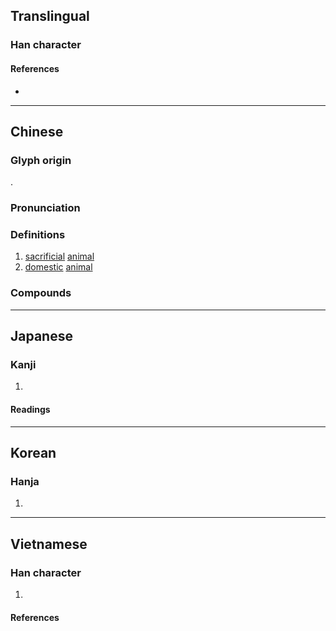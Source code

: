{{character info}}
==Translingual==

===Han character===
{{Han char|rn=93|rad=牛|as=05|sn=9|four=25510|canj=HQHQM|ids=⿰牜生}}

====References====
* {{Han ref|kx=0700.030|dkj=19986|dj=1112.170|hdz=31807.070|uh=7272|ud=29298|bh=ACB9|bd=44217}}

----

==Chinese==
{{zh-forms}}

===Glyph origin===
{{Han etym}}
{{Han compound|牛|生|c1=s|c2=p|t1=cow|ls=psc}}.

===Pronunciation===
{{zh-pron
|m=shēng
|c=saang1,sang1
|h=pfs=sên;gd=sên1/sang1
|h_note=Meixian: sên1 - literary; sang1 - vernacular
|mb=sàing/sàng
|mb_note=sàing - literary; sàng - vernacular
|md=săng/sĕng
|md_note=săng - vernacular; sĕng - literary
|mn=qz:sng/tw,xm,zz:seng/tp,xm:siⁿ/kh,zz:seⁿ/xm,zz:cheng
|mn_note=sng/seng - literary; siⁿ/seⁿ/cheng - vernacular
|mn-t=sêng1/sên1
|mn-t_note=sêng1 - literary; sên1 - vernacular
|w=
|mc=y
|oc=y
|cat=n
}}

===Definitions===
{{zh-hanzi}}

# [[sacrificial]] [[animal]]
# [[domestic]] [[animal]]

===Compounds===
{{zh-der|犧牲|五牲|三牲五鼎|三牲|五牲看碗|宰牲節|犧牲玉帛|打牲|犧牲打|畜牲|牲禮|牲畜|牲口|牲醴|牲殺|犧牲酒醴|犧牲品|牲粉|精牲:cheng-seⁿ;Min Nan}}

----

==Japanese==

===Kanji===
{{ja-kanji|grade=c|rs=牛05}}

# {{rfdef|ja|sort=牛05}}

====Readings====
{{ja-readings
|goon=しょう
|kanon=せい
|kun=いけにえ-<いけにへ-
}}

----

==Korean==

===Hanja===
{{ko-hanja|hangeul=생|eumhun=|rv=saeng|mr=saeng|y=sayng}}

# {{rfdef|ko|sort=牛05}}

----

==Vietnamese==

===Han character===
{{vi-readings|rs=木05
|hanviet=sinh-tdcndg;gdhn;tvctdhv;hvttd;tchvtd
|phienthiet=
|nom=sinh-tdcndg;gdhn, sanh-gdhn, xinh-tdcndg, chũa-btcn
}}

# {{han tu form of|sinh|[[domestic]] or [[sacrificial]] [[animal]]}}

====References====
<references/>